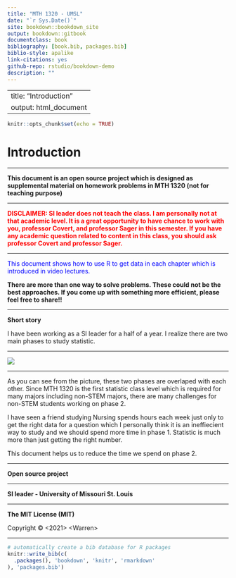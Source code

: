 ```yaml
--- 
title: "MTH 1320 - UMSL"
date: "`r Sys.Date()`"
site: bookdown::bookdown_site
output: bookdown::gitbook
documentclass: book
bibliography: [book.bib, packages.bib]
biblio-style: apalike
link-citations: yes
github-repo: rstudio/bookdown-demo
description: ""
---
```


---
title: "Introduction"
output: html_document
---

```r
knitr::opts_chunk$set(echo = TRUE)
```

# Introduction{-}
<hr/>
**This document is an open source project which is designed as supplemental material on homework problems in MTH 1320 (not for teaching purpose)**
<hr/>

<span style="color:red">**DISCLAIMER: SI leader does not teach the class. I am personally not at that academic level. It is a great opportunity to have chance to work with you, professor Covert, and professor Sager in this semester. If you have any academic question related to content in this class, you should ask professor Covert and professor Sager.**<span/>



<hr/>
<span style="color: #0000FF">This document shows how to use R to get data in each chapter which is introduced in video lectures.<span/>

**There are more than one way to solve problems. These could not be the best approaches. If you come up with something more efficient, please feel free to share!!** 

<hr/>

**Short story**

I have been working as a SI leader for a half of a year. I realize there are two main phases to study statistic.

<hr/>
![](https://raw.githubusercontent.com/sileaderwt/MTH1320-UMSL/main/Image%2BData/Introduction/Introduction.png)
<hr/>

As you can see from the picture, these two phases are overlaped with each other. Since MTH 1320 is the first statistic class level which is required for many majors including non-STEM majors, there are many challenges for non-STEM students working on phase 2. 

I have seen a friend studying Nursing spends hours each week just only to get the right data for a question which I personally think it is an ineffiecient way to study and we should spend more time in phase 1. Statistic is much more than just getting the right number.

This document helps us to reduce the time we spend on phase 2. 

<hr/>
**Open source project**
<hr/>
**SI leader - University of Missouri St. Louis**
<hr/>
**The MIT License (MIT)**

<span>Copyright &copy; <2021> &lt;Warren&gt; <span/>

<hr/>

```r
# automatically create a bib database for R packages
knitr::write_bib(c(
  .packages(), 'bookdown', 'knitr', 'rmarkdown'
), 'packages.bib')
```
